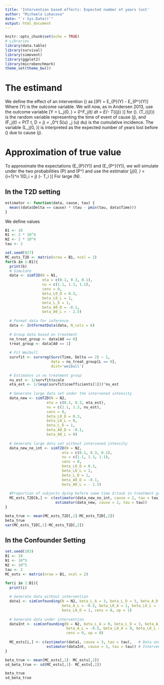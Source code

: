 ```yaml
---
title: 'Intervention based effects: Expected number of years lost'
author: "Michaela Lukacova"
date: "`r Sys.Date()`"
output: html_document
---
```


```r
knitr::opts_chunk$set(echo = TRUE)
# Libraries
library(data.table)
library(survival)
library(simevent)
library(ggplot2)
library(microbenchmark)
theme_set(theme_bw())
```

# The estimand

We define the effect of an intervention \(\gamma\) as
\[\beta(P) = E_{P}(Y) - E_{P^\gamma}(Y)\]
Where \(Y\) is the outcome variable. We will now, as in Andersen 2013, use the outcome variable
\[Y = L_j(0, \tau) = \int_0^\tau F_j(t) dt = E(\tau - T_{(j)} \wedge \tau)\]
for \(\tau \geq 0\). \(T_{(j)}\) is the random variable representing the time of event of cause \(j\), and \(F_j(t) = P(T \leq t, D = j) = \int_0^t S(u) \alpha_j (u) du\) is the cumulative incidence. The variable \(L_j(0, \tau)\) is interpreted as the expected number of years lost before \(\tau\) due to cause \(j\). 

# Approximation of true value

To approximate the expectations \(E_{P}(Y)\) and \(E_{P^\gamma}(Y)\), we will simulate under the two probabilities \(P\) and \(P^\gamma\) and use the estimator
\[\hat{L}_j(0, \tau) = \frac{1}{n} \sum_{i=1}^n 1(D_i = j) (\tau - T_i \wedge \tau)\]
For large \(N\). 

## In the T2D setting


```r
estimator <- function(data, cause, tau) {
  mean((data$Delta == cause) * (tau - pmin(tau, data$Time)))
}
```

We define values
```r
B1 <- 10
N1 <- 2 * 10^4
N2 <- 2 * 10^4
tau <- 2
```


```r
set.seed(927)
MC_ests_T2D <- matrix(nrow = B1, ncol = 2)
for(b in 1:B1){
  print(b)
  # Simulate
  data <- simT2D(N = N1,
                 eta = c(0.1, 0.3, 0.1),
                 nu = c(1.1, 1.3, 1.1),
                 cens = 0,
                 beta_L0_D = 0.3,
                 beta_L0_L = 2,
                 beta_L_D = 1,
                 beta_A0_D = -0.1,
                 beta_A0_L = - 2.5)
  
  # Format data for inference
  data <- IntFormatData(data, N_cols = 6)
  
  # Group data based on treatment
  no_treat_group <- data[A0 == 0]
  treat_group <- data[A0 == 1]
  
  # Fit Weibull
  survfit <- survreg(Surv(Time, Delta == 2) ~ 1, 
                     data = no_treat_group[L == 0], 
                     dist='weibull')
    
  # Estimates in no treatment group
  nu_est <- 1/survfit$scale
  eta_est <- 1/(exp(survfit$coefficients[1]))^nu_est
  
  # Generate large data set under the intervened intensity 
  data_new <- simT2D(N = N2, 
                   eta = c(0.1, 0.3, eta_est),
                   nu = c(1.1, 1.3, nu_est),
                   cens = 0,
                   beta_L0_D = 0.3,
                   beta_L0_L = 0,
                   beta_L_D = 1,
                   beta_A0_D = -0.1,
                   beta_A0_L = 0)
  
  # Generate large data set without intervened intensity
  data_new_no_int <- simT2D(N = N2,
                          eta = c(0.1, 0.3, 0.1),
                          nu = c(1.1, 1.3, 1.1),
                          cens = 0,
                          beta_L0_D = 0.3,
                          beta_L0_L = 2,
                          beta_L_D = 1,
                          beta_A0_D = -0.1,
                          beta_A0_L = - 2.5)
  
  #Proportion of subjects dying before some time $\tau$ in treatment group
  MC_ests_T2D[b,] <- c(estimator(data_new_no_int, cause = 2, tau = tau),         # without intervention
                       estimator(data_new, cause = 2, tau = tau))                # with intervention
}
```

```r
beta_true <- mean(MC_ests_T2D[,1]-MC_ests_T2D[,2])
beta_true
var(MC_ests_T2D[,1]-MC_ests_T2D[,2])
```

## In the Confounder Setting

```r
set.seed(103)
B1 <- 10
N1 <- 10^5
N2 <- 10^5
tau <- 2
MC_ests <- matrix(nrow = B1, ncol = 2)

for(i in 1:B1){
  print(i)
  
  # Generate data without intervention
  data1 <- simConfounding(N = N2, beta_L_A = 3, beta_L_D = 3, beta_A_D = -0.5, 
                          beta_A_L = -0.5, beta_L0_A = 1, beta_L0_L = 1, 
                          beta_L0_D = 1, cens = 0, op = 1)
  
  # Generate data under intervention
  dataInt <- simConfounding(N = N2, beta_L_A = 0, beta_L_D = 3, beta_A_D = -0.5, 
                            beta_A_L = -0.5, beta_L0_A = 0, beta_L0_L = 1, beta_L0_D = 1, 
                            cens = 0, op = 0)
  
  MC_ests[i,] <- c(estimator(data1, cause = 3, tau = tau),   # Data under observed probability distribution
                   estimator(dataInt, cause = 3, tau = tau)) # Intervened data
}
```

```r
beta_true <- mean(MC_ests[,1]- MC_ests[,2])
sd_beta_true <- sd(MC_ests[,1]- MC_ests[,2])

beta_true
sd_beta_true
```